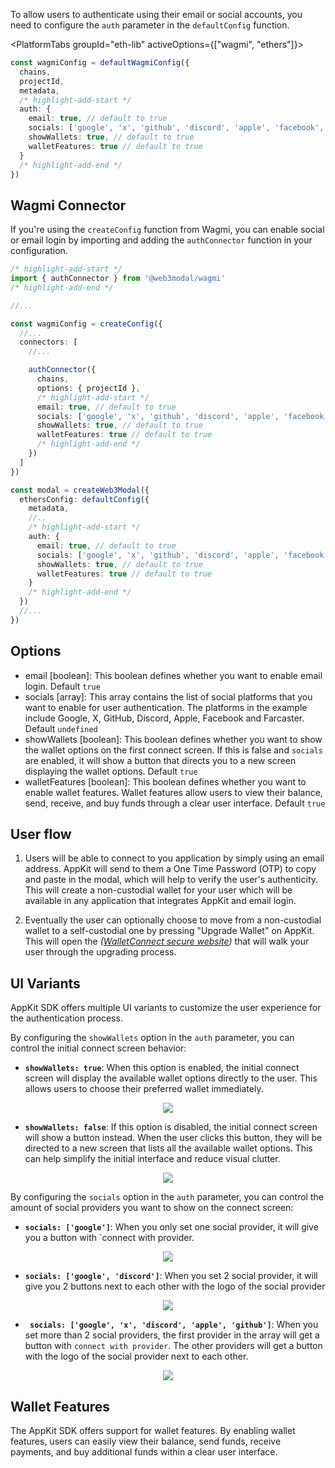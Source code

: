 
To allow users to authenticate using their email or social accounts, you need to configure the `auth` parameter in the `defaultConfig` function.

<PlatformTabs groupId="eth-lib" activeOptions={["wagmi", "ethers"]}>
<PlatformTabItem value="wagmi">

```ts
const wagmiConfig = defaultWagmiConfig({
  chains,
  projectId,
  metadata,
  /* highlight-add-start */
  auth: {
    email: true, // default to true
    socials: ['google', 'x', 'github', 'discord', 'apple', 'facebook', 'farcaster'],
    showWallets: true, // default to true
    walletFeatures: true // default to true
  }
  /* highlight-add-end */
})
```

## Wagmi Connector

If you're using the `createConfig` function from Wagmi, you can enable social or email login by importing and adding the `authConnector` function in your configuration.

```ts
/* highlight-add-start */
import { authConnector } from '@web3modal/wagmi'
/* highlight-add-end */

//...

const wagmiConfig = createConfig({
  //...
  connectors: [
    //...

    authConnector({
      chains,
      options: { projectId },
      /* highlight-add-start */
      email: true, // default to true
      socials: ['google', 'x', 'github', 'discord', 'apple', 'facebook', 'farcaster'],
      showWallets: true, // default to true
      walletFeatures: true // default to true
      /* highlight-add-end */
    })
  ]
})
```

</PlatformTabItem>
<PlatformTabItem value="ethers">

```ts
const modal = createWeb3Modal({
  ethersConfig: defaultConfig({
    metadata,
    //..
    /* highlight-add-start */
    auth: {
      email: true, // default to true
      socials: ['google', 'x', 'github', 'discord', 'apple', 'facebook', 'farcaster'],
      showWallets: true, // default to true
      walletFeatures: true // default to true
    }
    /* highlight-add-end */
  })
  //...
})
```

</PlatformTabItem>
</PlatformTabs>

## Options

- email [boolean]: This boolean defines whether you want to enable email login. Default `true`
- socials [array]: This array contains the list of social platforms that you want to enable for user authentication. The platforms in the example include Google, X, GitHub, Discord, Apple, Facebook and Farcaster. Default `undefined`
- showWallets [boolean]: This boolean defines whether you want to show the wallet options on the first connect screen. If this is false and `socials` are enabled, it will show a button that directs you to a new screen displaying the wallet options. Default `true`
- walletFeatures [boolean]: This boolean defines whether you want to enable wallet features. Wallet features allow users to view their balance, send, receive, and buy funds through a clear user interface. Default `true`

## User flow

1. Users will be able to connect to you application by simply using an email address. AppKit will send to them a One Time Password (OTP) to copy and paste in the modal, which will help to
   verify the user's authenticity. This will create a non-custodial wallet for your user which will be available in any application that integrates AppKit and email login.

2. Eventually the user can optionally choose to move from a non-custodial wallet to a self-custodial one by pressing "Upgrade Wallet" on AppKit.
   This will open the _([WalletConnect secure website](https://secure.walletconnect.com/dashboard))_ that will walk your user through the upgrading process.

## UI Variants

AppKit SDK offers multiple UI variants to customize the user experience for the authentication process.

By configuring the `showWallets` option in the `auth` parameter, you can control the initial connect screen behavior:

- **`showWallets: true`**: When this option is enabled, the initial connect screen will display the available wallet options directly to the user. This allows users to choose their preferred wallet immediately.

<p align="center">
  <img width={300} src="/img/w3m/auth/modal_wallets.webp" />
</p>

- **`showWallets: false`**: If this option is disabled, the initial connect screen will show a button instead. When the user clicks this button, they will be directed to a new screen that lists all the available wallet options. This can help simplify the initial interface and reduce visual clutter.

<p align="center">
  <img width={300} src="/img/w3m/auth/modal_no_wallets.webp" />
</p>

By configuring the `socials` option in the `auth` parameter, you can control the amount of social providers you want to show on the connect screen:

- **`socials: ['google']`**: When you only set one social provider, it will give you a button with `connect with provider.

<p align="center">
  <img width={300} src="/img/w3m/auth/modal_one_social.webp" />
</p>

- **`socials: ['google', 'discord']`**: When you set 2 social provider, it will give you 2 buttons next to each other with the logo of the social provider

<p align="center">
  <img width={300} src="/img/w3m/auth/modal_two_social.webp" />
</p>

- **` socials: ['google', 'x', 'discord', 'apple', 'github']`**: When you set more than 2 social providers, the first provider in the array will get a button with `connect with provider`. The other providers will get a button with the logo of the social provider next to each other.

<p align="center">
  <img width={300} src="/img/w3m/auth/modal_wallets.webp" />
</p>

## Wallet Features

The AppKit SDK offers support for wallet features. By enabling wallet features, users can easily view their balance, send funds, receive payments, and buy additional funds within a clear user interface.
